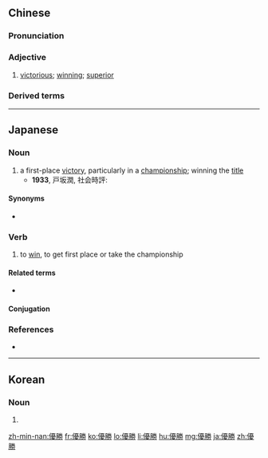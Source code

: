 {{also|优胜}}
==Chinese==
{{zh-forms|s=优胜}}

===Pronunciation===
{{zh-pron
|m=yōushèng
|c=jau1 sing3
|mn=iu-sèng
|cat=a
}}

===Adjective===
{{zh-noun}}

# {{lb|zh|attributive}} [[victorious]]; [[winning]]; [[superior]]

===Derived terms===
{{zh-der|優勝獎|優勝劣汰}}

{{zh-cat|Intermediate}}

----

==Japanese==
{{ja-kanjitab|ゆう|しょう|yomi=on}}

===Noun===
{{ja-noun|ゆうしょう}}

# a first-place [[victory]], particularly in a [[championship]]; winning the [[title]]
#* '''1933''', 戸坂潤, 社会時評:
#*: {{ja-usex|もし'''優勝'''でもしようものなら入学者の数は眼に見えて増すかも知れない。|もし '''ゆうしょう''' でも しよう もの なら にゅうがくしゃ の かず は め に みえて ます かもしれない。|If we win the title, we may see it noticeably increase the number of new students.}}

====Synonyms====
* {{ja-r|V|ブイ}}

===Verb===
{{ja-verb-suru|tr=intrans|ゆうしょう}}

# to [[win]], to get first place or take the championship

====Related terms====
* {{ja-r|勝つ|かつ}}

====Conjugation====
{{ja-suru|ゆうしょう}}

===References===
* {{R:Shogakukan}}

----

==Korean==
{{ko-hanjatab}}

===Noun===
{{ko-noun|hangeul=우승}}

# {{hanja form of|우승|championship}}

[[zh-min-nan:優勝]]
[[fr:優勝]]
[[ko:優勝]]
[[lo:優勝]]
[[li:優勝]]
[[hu:優勝]]
[[mg:優勝]]
[[ja:優勝]]
[[zh:優勝]]